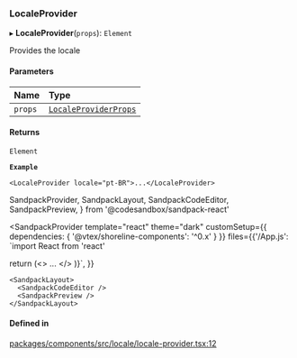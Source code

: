 ### LocaleProvider

▸ **LocaleProvider**(`props`): `Element`

Provides the locale

#### Parameters

| Name    | Type                                                          |
| :------ | :------------------------------------------------------------ |
| `props` | [`LocaleProviderProps`](/components/locale-provider/props.md) |

#### Returns

`Element`

**`Example`**

```tsx copy showLineNumbers filename="example.tsx"
<LocaleProvider locale="pt-BR">...</LocaleProvider>
```

SandpackProvider,
SandpackLayout,
SandpackCodeEditor,
SandpackPreview,
} from '@codesandbox/sandpack-react'

<SandpackProvider
template="react"
theme="dark"
customSetup={{ dependencies: { '@vtex/shoreline-components': '^0.x' } }}
files={{'/App.js': `import React from 'react'

return (<>
<LocaleProvider locale="pt-BR">
...
</LocaleProvider>
</>
)}`,
}}

>

    <SandpackLayout>
      <SandpackCodeEditor />
      <SandpackPreview />
    </SandpackLayout>

  </SandpackProvider>

#### Defined in

[packages/components/src/locale/locale-provider.tsx:12](https://github.com/vtex/shoreline/blob/bf9009f50/packages/components/src/locale/locale-provider.tsx#L12)
